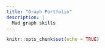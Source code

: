 ```yaml
---
title: "Graph Portfolio"
description: |
  Mad graph skills
---
```


```r
knitr::opts_chunk$set(echo = TRUE)
```

